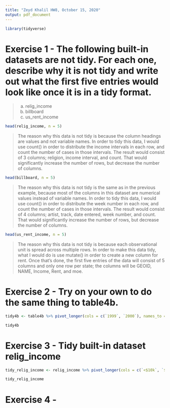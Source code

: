 ```yaml
---
title: "Zeyd Khalil HW8, October 15, 2020"
output: pdf_document
---
```


```r
library(tidyverse)
```  

# Exercise 1 - The following built-in datasets are not tidy. For each one, describe why it is not tidy and write out what the first five entries would look like once it is in a tidy format.

> a. relig_income
> b. billboard
> c. us_rent_income

```r
head(relig_income, n = 5)
```  

> The reason why this data is not tidy is because the column headings are values and not variable names. In order to tidy this data, I would use count() in order to distribute the income intervals in each row, and count the number of cases in those intervals. The result would consist of 3 columns; religion, income interval, and count. That would significantly increase the number of rows, but decrease the number of columns. 

```r
head(billboard, n = 5)
```  

> The reason why this data is not tidy is the same as in the previous example, because most of the columns in this dataset are numerical values instead of variable names. In order to tidy this data, I would use count() in order to distribute the week number in each row, and count the number of cases in those intervals. The result would consist of 4 columns; artist, track, date entered, week number, and count. That would significantly increase the number of rows, but decrease the number of columns. 

```r
head(us_rent_income, n = 5)
```  

> The reason why this data is not tidy is because each observational unit is spread across multiple rows. In order to make this data tidy, what I would do is use mutate() in order to create a new column for rent. Once that's done, the first five entries of the data will consist of 5 columns and only one row per state; the columns will be GEOID, NAME, Income, Rent, and moe. 

# Exercise 2 - Try on your own to do the same thing to table4b. 

```r
tidy4b <- table4b %>% pivot_longer(cols = c(`1999`, `2000`), names_to = "year", values_to = "cases")

tidy4b
```  

# Exercise 3 - Tidy built-in dataset relig_income  

```r
tidy_relig_income <- relig_income %>% pivot_longer(cols = c(`<$10k`, `$10-20k`, `$20-30k`, `$30-40k`, `$40-50k`, `$50-75k`, `$75-100k`, `$100-150k`, `>150k`, `Don't know/refused`), names_to = "religion income", values_to = "count")

tidy_relig_income
```  

# Exercise 4 - 


